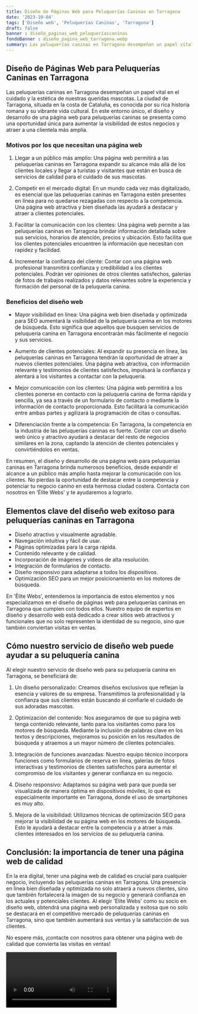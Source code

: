 ```yaml
---
title: Diseño de Páginas Web para Peluquerías Caninas en Tarragona
date: '2023-10-04'
tags: ['Diseño web', 'Peluquerías Caninas', 'Tarragona']
draft: false
banner : diseño_paginas_web_peluqueríascaninas
fondoBanner : diseño_pagina_web_tarragona.webp
summary: Las peluquerías caninas en Tarragona desempeñan un papel vital en el cuidado y la estética de nuestras queridas mascotas. La ciudad de Tarragona, situada en la costa de Cataluña, es conocida por su rica historia romana y su vibrante vida cultural. En este entorno único, el diseño y desarrollo de una página web para peluquerías caninas se presenta como una oportunidad única para aumentar la visibilidad de estos negocios y atraer a una clientela más amplia.
---
```


## Diseño de Páginas Web para Peluquerías Caninas en Tarragona

Las peluquerías caninas en Tarragona desempeñan un papel vital en el cuidado y la estética de nuestras queridas mascotas. La ciudad de Tarragona, situada en la costa de Cataluña, es conocida por su rica historia romana y su vibrante vida cultural. En este entorno único, el diseño y desarrollo de una página web para peluquerías caninas se presenta como una oportunidad única para aumentar la visibilidad de estos negocios y atraer a una clientela más amplia.

### Motivos por los que necesitan una página web

1. Llegar a un público más amplio: Una página web permitirá a las peluquerías caninas en Tarragona expandir su alcance más allá de los clientes locales y llegar a turistas y visitantes que están en busca de servicios de calidad para el cuidado de sus mascotas.

2. Competir en el mercado digital: En un mundo cada vez más digitalizado, es esencial que las peluquerías caninas en Tarragona estén presentes en línea para no quedarse rezagadas con respecto a la competencia. Una página web atractiva y bien diseñada las ayudará a destacar y atraer a clientes potenciales.

3. Facilitar la comunicación con los clientes: Una página web permite a las peluquerías caninas en Tarragona brindar información detallada sobre sus servicios, horarios de atención, precios y ubicación. Esto facilita que los clientes potenciales encuentren la información que necesitan con rapidez y facilidad.

4. Incrementar la confianza del cliente: Contar con una página web profesional transmitirá confianza y credibilidad a los clientes potenciales. Podrán ver opiniones de otros clientes satisfechos, galerías de fotos de trabajos realizados y datos relevantes sobre la experiencia y formación del personal de la peluquería canina.

### Beneficios del diseño web

- Mayor visibilidad en línea: Una página web bien diseñada y optimizada para SEO aumentará la visibilidad de la peluquería canina en los motores de búsqueda. Esto significa que aquellos que busquen servicios de peluquería canina en Tarragona encontrarán más fácilmente el negocio y sus servicios.

- Aumento de clientes potenciales: Al expandir su presencia en línea, las peluquerías caninas en Tarragona tendrán la oportunidad de atraer a nuevos clientes potenciales. Una página web atractiva, con información relevante y testimonios de clientes satisfechos, impulsará la confianza y alentará a los visitantes a contactar con la peluquería.

- Mejor comunicación con los clientes: Una página web permitirá a los clientes ponerse en contacto con la peluquería canina de forma rápida y sencilla, ya sea a través de un formulario de contacto o mediante la información de contacto proporcionada. Esto facilitará la comunicación entre ambas partes y agilizará la programación de citas o consultas.

- Diferenciación frente a la competencia: En Tarragona, la competencia en la industria de las peluquerías caninas es fuerte. Contar con un diseño web único y atractivo ayudará a destacar del resto de negocios similares en la zona, captando la atención de clientes potenciales y convirtiéndolos en ventas.

En resumen, el diseño y desarrollo de una página web para peluquerías caninas en Tarragona brinda numerosos beneficios, desde expandir el alcance a un público más amplio hasta mejorar la comunicación con los clientes. No pierdas la oportunidad de destacar entre la competencia y potenciar tu negocio canino en esta hermosa ciudad costera. Contacta con nosotros en 'Élite Webs' y te ayudaremos a lograrlo.

<GifSeo />

<Cta />

## Elementos clave del diseño web exitoso para peluquerías caninas en Tarragona

- Diseño atractivo y visualmente agradable.
- Navegación intuitiva y fácil de usar.
- Páginas optimizadas para la carga rápida.
- Contenido relevante y de calidad.
- Incorporación de imágenes y videos de alta resolución.
- Integración de formularios de contacto.
- Diseño responsivo para adaptarse a todos los dispositivos.
- Optimización SEO para un mejor posicionamiento en los motores de búsqueda.

En 'Élite Webs', entendemos la importancia de estos elementos y nos especializamos en el diseño de páginas web para peluquerías caninas en Tarragona que cumplen con todos ellos. Nuestro equipo de expertos en diseño y desarrollo web está dedicado a crear sitios web atractivos y funcionales que no solo representen la identidad de su negocio, sino que también conviertan visitas en ventas.

## Cómo nuestro servicio de diseño web puede ayudar a su peluquería canina

Al elegir nuestro servicio de diseño web para su peluquería canina en Tarragona, se beneficiará de:

1. Un diseño personalizado: Creamos diseños exclusivos que reflejan la esencia y valores de su empresa. Transmitimos la profesionalidad y la confianza que sus clientes están buscando al confiarle el cuidado de sus adoradas mascotas.

2. Optimización del contenido: Nos aseguramos de que su página web tenga contenido relevante, tanto para los visitantes como para los motores de búsqueda. Mediante la inclusión de palabras clave en los textos y descripciones, mejoramos su posición en los resultados de búsqueda y atraemos a un mayor número de clientes potenciales.

3. Integración de funciones avanzadas: Nuestro equipo técnico incorpora funciones como formularios de reserva en línea, galerías de fotos interactivas y testimonios de clientes satisfechos para aumentar el compromiso de los visitantes y generar confianza en su negocio.

4. Diseño responsivo: Adaptamos su página web para que pueda ser visualizada de manera óptima en dispositivos móviles, lo que es especialmente importante en Tarragona, donde el uso de smartphones es muy alto.

5. Mejora de la visibilidad: Utilizamos técnicas de optimización SEO para mejorar la visibilidad de su página web en los motores de búsqueda. Esto le ayudará a destacar entre la competencia y a atraer a más clientes interesados en los servicios de su peluquería canina.

## Conclusión: la importancia de tener una página web de calidad

En la era digital, tener una página web de calidad es crucial para cualquier negocio, incluyendo las peluquerías caninas en Tarragona. Una presencia en línea bien diseñada y optimizada no solo atraerá a nuevos clientes, sino que también fortalecerá la imagen de su negocio y generará confianza en los actuales y potenciales clientes. Al elegir 'Élite Webs' como su socio en diseño web, obtendrá una página web personalizada y exitosa que no solo se destacará en el competitivo mercado de peluquerías caninas en Tarragona, sino que también aumentará sus ventas y la satisfacción de sus clientes.

No espere más, ¡contacte con nosotros para obtener una página web de calidad que convierta las visitas en ventas!

<Video />

<CtaBot job='Peluquerías Caninas' city='Tarragona'/>

<Gmaps query='Tarragona+españa+maps' />